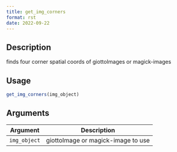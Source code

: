```yaml
--- 
title: get_img_corners 
format: rst 
date: 2022-09-22 
--- 
```


## Description

finds four corner spatial coords of giottoImages or magick-images


## Usage

```r
get_img_corners(img_object)
```


## Arguments

Argument      |Description
------------- |----------------
`img_object`     |     giottoImage or magick-image to use


